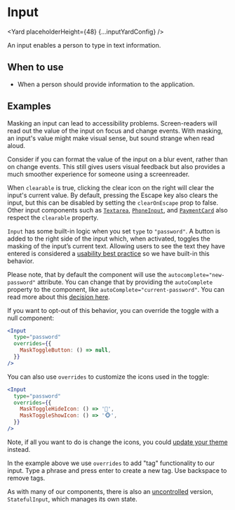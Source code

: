 <!--
Copyright (c) Uber Technologies, Inc.

This source code is licensed under the MIT license found in the
LICENSE file in the root directory of this source tree.
-->






# Input

<Yard placeholderHeight={48} {...inputYardConfig} />

An input enables a person to type in text information.

## When to use

- When a person should provide information to the application.

## Examples

<Example title="Basic usage" path="input/basic-controlled.tsx">
  <BasicControlled />
</Example>

<Example title="States" path="input/available-states.tsx">
  <AvailableStates />
</Example>

<Example title="Sizes" path="input/sizes.tsx">
  <Sizes />
</Example>

<Example title="Enhancers" path="input/enhancers.tsx">
  <Enhancers />
</Example>

<Example title="MaskedInput" path="input/mask.tsx">
  <Mask />
</Example>

Masking an input can lead to accessibility problems. Screen-readers will read out the value of the input on focus and change events. With masking, an input's value might make visual sense, but sound strange when read aloud.

Consider if you can format the value of the input on a blur event, rather than on change events. This still gives users visual feedback but also provides a much smoother experience for someone using a screenreader.

<Example title="Clearable" path="input/clearable.tsx">
  <Clearable />
</Example>

When `clearable` is true, clicking the clear icon on the right will clear the input's current value. By default, pressing the Escape key also clears the input, but this can be disabled by setting the `clearOnEscape` prop to false.
Other input components such as [`Textarea`](/components/textarea), [`PhoneInput`](/components/phone-input), and [`PaymentCard`](/components/payment-card) also respect the `clearable` property.

<Example title="Input for passwords" path="input/password.tsx">
  <Password />
</Example>

`Input` has some built-in logic when you set `type` to `"password"`.
A button is added to the right side of the input which, when activated, toggles the masking of the inputʼs current text.
Allowing users to see the text they have entered is considered a [usability best practice](https://www.nngroup.com/articles/stop-password-masking/) so we have built-in this behavior.

Please note, that by default the component will use the `autocomplete="new-password"` attribute. You can change that by providing the `autoComplete` property to the component, like `autoComplete="current-password"`. You can read more about this [decision here](https://developer.mozilla.org/en-US/docs/Web/Security/Securing_your_site/Turning_off_form_autocompletion#Preventing_autofilling_with_autocompletenew-password).

If you want to opt-out of this behavior, you can override the toggle with a null component:

```jsx
<Input
  type="password"
  overrides={{
    MaskToggleButton: () => null,
  }}
/>
```

You can also use `overrides` to customize the icons used in the toggle:

```jsx
<Input
  type="password"
  overrides={{
    MaskToggleHideIcon: () => '🙈',
    MaskToggleShowIcon: () => '🐵',
  }}
/>
```

Note, if all you want to do is change the icons, you could [update your theme](/guides/theming/#customizing-icons) instead.

<Example title="Overrides usage" path="input/overrides.tsx">
  <Customization />
</Example>

<Example title="Focus and ref" path="input/focus.tsx">
  <Focus />
</Example>

<Example title="Create/Delete Tags" path="input/with-tags.tsx">
  <WithTags />
</Example>

In the example above we use `overrides` to add "tag" functionality to our input. Type a phrase and press enter to create a new tag. Use backspace to remove tags.

<Example title="Combined with a Select component" path="input/with-select.tsx">
  <WithSelect />
</Example>

<Example title="Stateful (uncontrolled) usage" path="input/basic-uncontrolled.tsx">
  <BasicUncontrolled />
</Example>

As with many of our components, there is also an [uncontrolled](https://reactjs.org/docs/uncontrolled-components.html) version, `StatefulInput`, which manages its own state.

<Exports component={InputExports} title="Input exports" path="baseui/input" />
